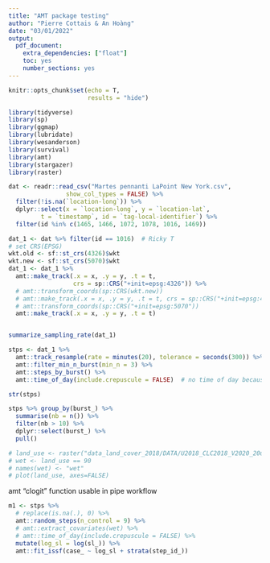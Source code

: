 ```yaml
---
title: "AMT package testing"
author: "Pierre Cottais & An Hoàng"
date: "03/01/2022"
output: 
  pdf_document: 
    extra_dependencies: ["float"]
    toc: yes
    number_sections: yes
---
```


```r
knitr::opts_chunk$set(echo = T,
                      results = "hide")
```


```r
library(tidyverse)
library(sp)
library(ggmap)
library(lubridate)
library(wesanderson)
library(survival)
library(amt)
library(stargazer)
library(raster)
```

```r
dat <- readr::read_csv("Martes pennanti LaPoint New York.csv",
                show_col_types = FALSE) %>% 
  filter(!is.na(`location-long`)) %>% 
  dplyr::select(x = `location-long`, y = `location-lat`,
         t = `timestamp`, id = `tag-local-identifier`) %>% 
  filter(id %in% c(1465, 1466, 1072, 1078, 1016, 1469))
```

```r
dat_1 <- dat %>% filter(id == 1016)  # Ricky T
# set CRS(EPSG)
wkt.old <- sf::st_crs(4326)$wkt
wkt.new <- sf::st_crs(5070)$wkt
dat_1 <- dat_1 %>% 
  amt::make_track(.x = x, .y = y, .t = t,
                  crs = sp::CRS("+init=epsg:4326")) %>%
  # amt::transform_coords(sp::CRS(wkt.new))
  # amt::make_track(.x = x, .y = y, .t = t, crs = sp::CRS("+init=epsg:4326")) %>%
  # amt::transform_coords(sp::CRS("+init=epsg:5070"))
  amt::make_track(.x = x, .y = y, .t = t)


summarize_sampling_rate(dat_1)

stps <- dat_1 %>% 
  amt::track_resample(rate = minutes(20), tolerance = seconds(300)) %>% 
  amt::filter_min_n_burst(min_n = 3) %>% 
  amt::steps_by_burst() %>% 
  amt::time_of_day(include.crepuscule = FALSE)  # no time of day because no CRS

str(stps)

stps %>% group_by(burst_) %>% 
  summarise(nb = n()) %>% 
  filter(nb > 10) %>% 
  dplyr::select(burst_) %>% 
  pull()

```

```r
# land_use <- raster("data_land_cover_2018/DATA/U2018_CLC2018_V2020_20u1.tif")
# wet <- land_use == 90
# names(wet) <- "wet"
# plot(land_use, axes=FALSE)
```

amt "clogit" function usable in pipe workflow
```r
m1 <- stps %>% 
  # replace(is.na(.), 0) %>% 
  amt::random_steps(n_control = 9) %>% 
  # amt::extract_covariates(wet) %>% 
  # amt::time_of_day(include.crepuscule = FALSE) %>% 
  mutate(log_sl = log(sl_)) %>% 
  amt::fit_issf(case_ ~ log_sl + strata(step_id_))
```






